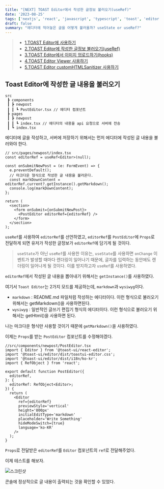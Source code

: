 ```yaml
---
title: "[NEXT] TOAST Editor에서 작성한 글정보 불러오기(useRef)"
date: '2023-08-25'
tags: ['nextjs', 'react', 'javascript', 'typescript', 'toast', 'editor']
draft: false
summary: "에디터에 적어놓은 글을 어떻게 불러올까? useState or useRef?"
---
```


> - [1.TOAST Editor에 사용하기](https://nostrss.github.io/2023-08-25/146-toast-next-1)
> - [2.TOAST Editor에 작성한 글정보 불러오기(useRef)](https://nostrss.github.io/2023-08-25/147-toast-next-2)
> - [3.TOAST Editor에서 이미지 업로드하기(hooks)](https://nostrss.github.io/2023-08-25/148-toast-next-3)
> - [4.TOAST Editor Viewer 사용하기](https://nostrss.github.io/2023-08-25/149-toast-next-4)
> - [5.TOAST Editor customHTMLSanitizer 사용하기](https://nostrss.github.io/2023-08-25/150-toast-next-5)

## Toast Editor에 작성한 글 내용을 불러오기

```
src
 ┣ components
 ┃ ┣ newpost
 ┃ ┃ ┗ PostEditor.tsx // 에디터 컴포넌트
 ┣ pages
 ┃ ┣ newpost
 ┃ ┃ ┗ index.tsx // 에디터의 내용을 api 요청으로 서버에 전송
 ┃ ┗ index.tsx
```

에디터에 글을 작성하고, 서버에 저장하기 위해서는 먼저 에디터에 작성된 글 내용을 불러와야 한다.

```tsx
// src/pages/newpost/index.tsx
const editorRef = useRef<Editor>(null);

const onSubmitNewPost = (e: FormEvent) => {
  e.preventDefault();
  // 마크다운 형식으로 작성한 글 내용을 불러온다.
  const markDownContent = editorRef.current?.getInstance().getMarkdown();
  console.log(markDownContent);
};

return (
  <section>
    <form onSubmit={onSubmitNewPost}>
      <PostEditor editorRef={editorRef} />
    </form>
  </section>
);
```

`useRef`를 사용하여 `editorRef`를 선언하였고, `editorRef`를 `PostEditor`에 `Props`로 전달하게 되면 유저가 작성한 글정보가 `editorRef`에 담기게 될 것이다.

> `useState`가 아닌 `useRef`를 사용한 이유는, `useState`를 사용하면 `onChange` 이벤트가 발생할 때마다 렌더링이 일어나기 때문에, 글자를 입력하는 동안에도 렌더링이 일어나게 될 것이다. 이를 방지하고자 `useRef`를 사용하였다.

`editorRef`에서 작성된 글 내용을 뽑아내기 위해서는 `getInstance()`를 사용하였다.

여기서 `Toast Editor`는 2가지 모드를 제공하는데, `markdown`과 `wysiwyg`이다.

- `markdown` : README.md 파일처럼 작성하는 에디터이다. 이런 형식으로 불러오기 위해서는 getMarkdown()을 사용하면된다.
- `wysiwyg` : 일반적인 글쓰기 편집기 형식의 에디터이다. 이런 형식으로 불러오기 위해서는 getHtml()을 사용하면 된다.

나는 마크다운 형식만 사용할 것이기 때문에 `getMarkdown()`을 사용하였다.

이제는 `Props`를 받는 `PostEditor` 컴포넌트를 수정해야겠다.

```tsx
//src/components/newpost/PostEditor.tsx
import { Editor } from '@toast-ui/react-editor';
import '@toast-ui/editor/dist/toastui-editor.css';
import '@toast-ui/editor/dist/i18n/ko-kr';
import { RefObject } from 'react';

export default function PostEditor({
  editorRef,
}: {
  editorRef: RefObject<Editor>;
}) {
  return (
    <Editor
      ref={editorRef}
      previewStyle='vertical'
      height='800px'
      initialEditType='markdown'
      placeholder='Write Something'
      hideModeSwitch={true}
      language='ko-KR'
    />
  );
}
```

`Props`로 전달받은 `editorRef`를 `Editor` 컴포넌트의 `ref`로 전달해주었다.

이제 테스트를 해보자.

![스크린샷](https://github.com/nostrss/nostrss.github.io/assets/56717167/ff50c414-eaf8-4a00-b67f-d6088b870c04)

콘솔에 정상적으로 글 내용이 출력되는 것을 확인할 수 있었다.
